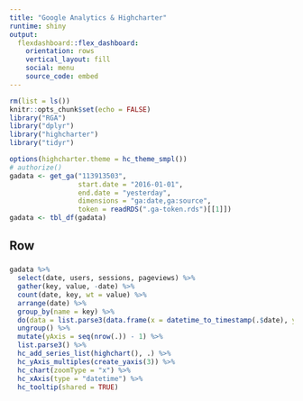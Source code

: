 ---
title: "Google Analytics & Highcharter"
runtime: shiny
output: 
  flexdashboard::flex_dashboard:
    orientation: rows
    vertical_layout: fill
    social: menu
    source_code: embed
---

```{r setup, include=FALSE}
rm(list = ls())
knitr::opts_chunk$set(echo = FALSE)
library("RGA")
library("dplyr")
library("highcharter")
library("tidyr")

options(highcharter.theme = hc_theme_smpl())
# authorize()
gadata <- get_ga("113913503",
                 start.date = "2016-01-01",
                 end.date = "yesterday",
                 dimensions = "ga:date,ga:source",
                 token = readRDS(".ga-token.rds")[[1]])
gadata <- tbl_df(gadata)
```

Row
-----------------------------------------------------------------------

### 

```{r visitsperday}
gadata %>% 
  select(date, users, sessions, pageviews) %>% 
  gather(key, value, -date) %>% 
  count(date, key, wt = value) %>% 
  arrange(date) %>% 
  group_by(name = key) %>% 
  do(data = list.parse3(data.frame(x = datetime_to_timestamp(.$date), y = .$n))) %>% 
  ungroup() %>% 
  mutate(yAxis = seq(nrow(.)) - 1) %>% 
  list.parse3() %>% 
  hc_add_series_list(highchart(), .) %>% 
  hc_yAxis_multiples(create_yaxis(3)) %>% 
  hc_chart(zoomType = "x") %>% 
  hc_xAxis(type = "datetime") %>% 
  hc_tooltip(shared = TRUE)
```
